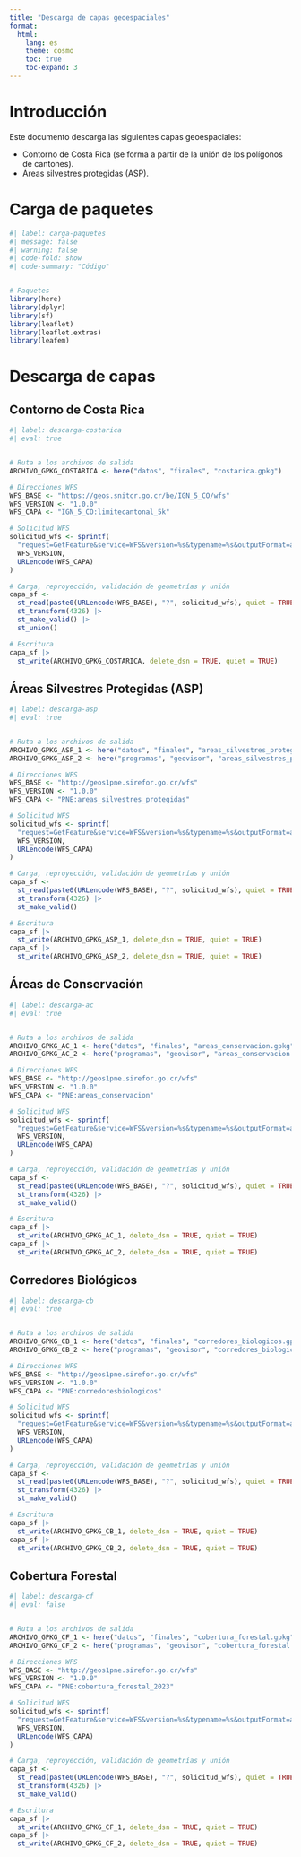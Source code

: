 ```yaml
---
title: "Descarga de capas geoespaciales"
format: 
  html:
    lang: es
    theme: cosmo
    toc: true
    toc-expand: 3
---
```



# Introducción
Este documento descarga las siguientes capas geoespaciales:

- Contorno de Costa Rica (se forma a partir de la unión de los polígonos de cantones).
- Áreas silvestres protegidas (ASP).


# Carga de paquetes

```r
#| label: carga-paquetes
#| message: false
#| warning: false
#| code-fold: show
#| code-summary: "Código"


# Paquetes
library(here)
library(dplyr)
library(sf)
library(leaflet)
library(leaflet.extras)
library(leafem)
```


# Descarga de capas

## Contorno de Costa Rica

```r
#| label: descarga-costarica
#| eval: true


# Ruta a los archivos de salida
ARCHIVO_GPKG_COSTARICA <- here("datos", "finales", "costarica.gpkg")

# Direcciones WFS
WFS_BASE <- "https://geos.snitcr.go.cr/be/IGN_5_CO/wfs"
WFS_VERSION <- "1.0.0"
WFS_CAPA <- "IGN_5_CO:limitecantonal_5k"

# Solicitud WFS
solicitud_wfs <- sprintf(
  "request=GetFeature&service=WFS&version=%s&typename=%s&outputFormat=application/json",
  WFS_VERSION,
  URLencode(WFS_CAPA)
)

# Carga, reproyección, validación de geometrías y unión
capa_sf <-
  st_read(paste0(URLencode(WFS_BASE), "?", solicitud_wfs), quiet = TRUE) |>
  st_transform(4326) |>
  st_make_valid() |> 
  st_union()

# Escritura
capa_sf |>
  st_write(ARCHIVO_GPKG_COSTARICA, delete_dsn = TRUE, quiet = TRUE)
```


## Áreas Silvestres Protegidas (ASP)

```r
#| label: descarga-asp
#| eval: true


# Ruta a los archivos de salida
ARCHIVO_GPKG_ASP_1 <- here("datos", "finales", "areas_silvestres_protegidas.gpkg")
ARCHIVO_GPKG_ASP_2 <- here("programas", "geovisor", "areas_silvestres_protegidas.gpkg")

# Direcciones WFS
WFS_BASE <- "http://geos1pne.sirefor.go.cr/wfs"
WFS_VERSION <- "1.0.0"
WFS_CAPA <- "PNE:areas_silvestres_protegidas"

# Solicitud WFS
solicitud_wfs <- sprintf(
  "request=GetFeature&service=WFS&version=%s&typename=%s&outputFormat=application/json",
  WFS_VERSION,
  URLencode(WFS_CAPA)
)

# Carga, reproyección, validación de geometrías y unión
capa_sf <-
  st_read(paste0(URLencode(WFS_BASE), "?", solicitud_wfs), quiet = TRUE) |>
  st_transform(4326) |>
  st_make_valid()

# Escritura
capa_sf |>
  st_write(ARCHIVO_GPKG_ASP_1, delete_dsn = TRUE, quiet = TRUE)
capa_sf |>
  st_write(ARCHIVO_GPKG_ASP_2, delete_dsn = TRUE, quiet = TRUE)
```


## Áreas de Conservación

```r
#| label: descarga-ac
#| eval: true


# Ruta a los archivos de salida
ARCHIVO_GPKG_AC_1 <- here("datos", "finales", "areas_conservacion.gpkg")
ARCHIVO_GPKG_AC_2 <- here("programas", "geovisor", "areas_conservacion.gpkg")

# Direcciones WFS
WFS_BASE <- "http://geos1pne.sirefor.go.cr/wfs"
WFS_VERSION <- "1.0.0"
WFS_CAPA <- "PNE:areas_conservacion"

# Solicitud WFS
solicitud_wfs <- sprintf(
  "request=GetFeature&service=WFS&version=%s&typename=%s&outputFormat=application/json",
  WFS_VERSION,
  URLencode(WFS_CAPA)
)

# Carga, reproyección, validación de geometrías y unión
capa_sf <-
  st_read(paste0(URLencode(WFS_BASE), "?", solicitud_wfs), quiet = TRUE) |>
  st_transform(4326) |>
  st_make_valid()

# Escritura
capa_sf |>
  st_write(ARCHIVO_GPKG_AC_1, delete_dsn = TRUE, quiet = TRUE)
capa_sf |>
  st_write(ARCHIVO_GPKG_AC_2, delete_dsn = TRUE, quiet = TRUE)
```

## Corredores Biológicos

```r
#| label: descarga-cb
#| eval: true


# Ruta a los archivos de salida
ARCHIVO_GPKG_CB_1 <- here("datos", "finales", "corredores_biologicos.gpkg")
ARCHIVO_GPKG_CB_2 <- here("programas", "geovisor", "corredores_biologicos.gpkg")

# Direcciones WFS
WFS_BASE <- "http://geos1pne.sirefor.go.cr/wfs"
WFS_VERSION <- "1.0.0"
WFS_CAPA <- "PNE:corredoresbiologicos"

# Solicitud WFS
solicitud_wfs <- sprintf(
  "request=GetFeature&service=WFS&version=%s&typename=%s&outputFormat=application/json",
  WFS_VERSION,
  URLencode(WFS_CAPA)
)

# Carga, reproyección, validación de geometrías y unión
capa_sf <-
  st_read(paste0(URLencode(WFS_BASE), "?", solicitud_wfs), quiet = TRUE) |>
  st_transform(4326) |>
  st_make_valid()

# Escritura
capa_sf |>
  st_write(ARCHIVO_GPKG_CB_1, delete_dsn = TRUE, quiet = TRUE)
capa_sf |>
  st_write(ARCHIVO_GPKG_CB_2, delete_dsn = TRUE, quiet = TRUE)
```


## Cobertura Forestal

```r
#| label: descarga-cf
#| eval: false


# Ruta a los archivos de salida
ARCHIVO_GPKG_CF_1 <- here("datos", "finales", "cobertura_forestal.gpkg")
ARCHIVO_GPKG_CF_2 <- here("programas", "geovisor", "cobertura_forestal.gpkg")

# Direcciones WFS
WFS_BASE <- "http://geos1pne.sirefor.go.cr/wfs"
WFS_VERSION <- "1.0.0"
WFS_CAPA <- "PNE:cobertura_forestal_2023"

# Solicitud WFS
solicitud_wfs <- sprintf(
  "request=GetFeature&service=WFS&version=%s&typename=%s&outputFormat=application/json",
  WFS_VERSION,
  URLencode(WFS_CAPA)
)

# Carga, reproyección, validación de geometrías y unión
capa_sf <-
  st_read(paste0(URLencode(WFS_BASE), "?", solicitud_wfs), quiet = TRUE) |>
  st_transform(4326) |>
  st_make_valid()

# Escritura
capa_sf |>
  st_write(ARCHIVO_GPKG_CF_1, delete_dsn = TRUE, quiet = TRUE)
capa_sf |>
  st_write(ARCHIVO_GPKG_CF_2, delete_dsn = TRUE, quiet = TRUE)
```